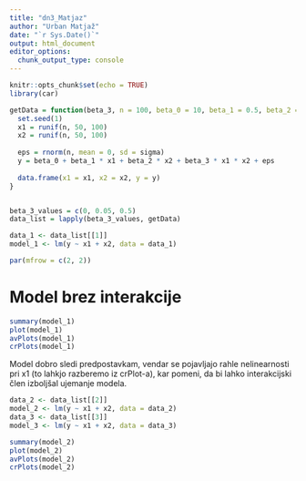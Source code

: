 ```yaml
---
title: "dn3_Matjaz"
author: "Urban Matjaž"
date: "`r Sys.Date()`"
output: html_document
editor_options: 
  chunk_output_type: console
---
```


```r
knitr::opts_chunk$set(echo = TRUE)
library(car)

```


```r
getData = function(beta_3, n = 100, beta_0 = 10, beta_1 = 0.5, beta_2 = 0.15, sigma = 10) {
  set.seed(1) 
  x1 = runif(n, 50, 100)
  x2 = runif(n, 50, 100)
  
  eps = rnorm(n, mean = 0, sd = sigma)
  y = beta_0 + beta_1 * x1 + beta_2 * x2 + beta_3 * x1 * x2 + eps
  
  data.frame(x1 = x1, x2 = x2, y = y)
}


beta_3_values = c(0, 0.05, 0.5)
data_list = lapply(beta_3_values, getData)
```

```r
data_1 <- data_list[[1]]  
model_1 <- lm(y ~ x1 + x2, data = data_1)

par(mfrow = c(2, 2))
```

# Model brez interakcije

```r
summary(model_1)
plot(model_1)
avPlots(model_1)
crPlots(model_1)
```

Model dobro sledi predpostavkam, vendar se pojavljajo rahle nelinearnosti pri x1 (to lahkjo razberemo iz crPlot-a), kar pomeni, da bi lahko interakcijski člen izboljšal ujemanje modela.

```r
data_2 <- data_list[[2]]  
model_2 <- lm(y ~ x1 + x2, data = data_2)
data_3 <- data_list[[3]]  
model_3 <- lm(y ~ x1 + x2, data = data_3)
```


```r
summary(model_2)
plot(model_2)
avPlots(model_2)
crPlots(model_2)
```

